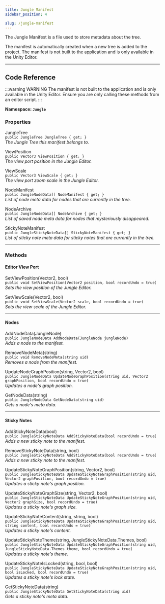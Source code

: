 ```yaml
---
title: Jungle Manifest
sidebar_position: 4

slug: /jungle-manifest
---
```


The Jungle Manifest is a file used to store metadata about the tree.

The manifest is automatically created when a new tree is added to the project.
The manifest is not built to the application and is only available in the Unity Editor.

---
## Code Reference

:::warning WARNING
The manifest is not built to the application and is only available in the Unity Editor.
Ensure you are only calling these methods from an editor script.
:::

**Namespace: `Jungle`**

### Properties

<span class="DocItemTitle">JungleTree</span>
<br />`public JungleTree JungleTree { get; }`
<br />_The Jungle Tree this manifest belongs to._

<span class="DocItemTitle">ViewPosition</span>
<br />`public Vector3 ViewPosition { get; }`
<br />_The view port position in the Jungle Editor._

<span class="DocItemTitle">ViewScale</span>
<br />`public Vector3 ViewScale { get; }`
<br />_The view port zoom scale in the Jungle Editor._

<span class="DocItemTitle">NodeManifest</span>
<br />`public JungleNodeData[] NodeManifest { get; }`
<br />_List of node meta data for nodes that are currently in the tree._

<span class="DocItemTitle">NodeArchive</span>
<br />`public JungleNodeData[] NodeArchive { get; }`
<br />_List of saved node meta data for nodes that mysteriously disappeared._

<span class="DocItemTitle">StickyNoteManifest</span>
<br />`public JungleStickyNoteData[] StickyNoteManifest { get; }`
<br />_List of sticky note meta data for sticky notes that are currently in the tree._

---
### Methods

#### Editor View Port

<span class="DocItemTitle">SetViewPosition(<span class="DocItemParameter">Vector2, bool</span>)</span>
<br />`public void SetViewPosition(Vector2 position, bool recordUndo = true)`
<br />_Sets the view position of the Jungle Editor._

<span class="DocItemTitle">SetViewScale(<span class="DocItemParameter">Vector2, bool</span>)</span>
<br />`public void SetViewScale(Vector2 scale, bool recordUndo = true)`
<br />_Sets the view scale of the Jungle Editor._

---
#### Nodes

<span class="DocItemTitle">AddNodeData(<span class="DocItemParameter">JungleNode</span>)</span>
<br />`public JungleNodeData AddNodeData(JungleNode jungleNode)`
<br />_Adds a node to the manifest._

<span class="DocItemTitle">RemoveNodeMeta(<span class="DocItemParameter">string</span>)</span>
<br />`public void RemoveNodeMeta(string uid)`
<br />_Removes a node from the manifest._

<span class="DocItemTitle">UpdateNodeGraphPosition(<span class="DocItemParameter">string, Vector2, bool</span>)</span>
<br />`public JungleNodeData UpdateNodeGraphPosition(string uid, Vector2 graphPosition, bool recordUndo = true)`
<br />_Updates a node's graph position._

<span class="DocItemTitle">GetNodeData(<span class="DocItemParameter">string</span>)</span>
<br />`public JungleNodeData GetNodeData(string uid)`
<br />_Gets a node's meta data._

---
#### Sticky Notes

<span class="DocItemTitle">AddStickyNoteData(<span class="DocItemParameter">bool</span>)</span>
<br />`public JungleStickyNoteData AddStickyNoteData(bool recordUndo = true)`
<br />_Adds a new sticky note to the manifest._

<span class="DocItemTitle">RemoveStickyNoteData(<span class="DocItemParameter">string, bool</span>)</span>
<br />`public JungleStickyNoteData AddStickyNoteData(bool recordUndo = true)`
<br />_Adds a new sticky note to the manifest._

<span class="DocItemTitle">UpdateStickyNoteGraphPosition(<span class="DocItemParameter">string, Vector2, bool</span>)</span>
<br />`public JungleStickyNoteData UpdateStickyNoteGraphPosition(string uid, Vector2 graphPosition, bool recordUndo = true)`
<br />_Updates a sticky note's graph position._

<span class="DocItemTitle">UpdateStickyNoteGraphSize(<span class="DocItemParameter">string, Vector2, bool</span>)</span>
<br />`public JungleStickyNoteData UpdateStickyNoteGraphPosition(string uid, Vector2 graphSize, bool recordUndo = true)`
<br />_Updates a sticky note's graph size._

<span class="DocItemTitle">UpdateStickyNoteContent(<span class="DocItemParameter">string, string, bool</span>)</span>
<br />`public JungleStickyNoteData UpdateStickyNoteGraphPosition(string uid, string content, bool recordUndo = true)`
<br />_Updates a sticky note's content._

<span class="DocItemTitle">UpdateStickyNoteTheme(<span class="DocItemParameter">string, JungleStickyNoteData.Themes, bool</span>)</span>
<br />`public JungleStickyNoteData UpdateStickyNoteGraphPosition(string uid, JungleStickyNoteData.Themes theme, bool recordUndo = true)`
<br />_Updates a sticky note's theme._

<span class="DocItemTitle">UpdateStickyNoteIsLocked(<span class="DocItemParameter">string, bool, bool</span>)</span>
<br />`public JungleStickyNoteData UpdateStickyNoteGraphPosition(string uid, bool isLocked, bool recordUndo = true)`
<br />_Updates a sticky note's lock state._

<span class="DocItemTitle">GetStickyNoteData(<span class="DocItemParameter">string</span>)</span>
<br />`public JungleStickyNoteData GetStickyNoteData(string uid)`
<br />_Gets a sticky note's meta data._
